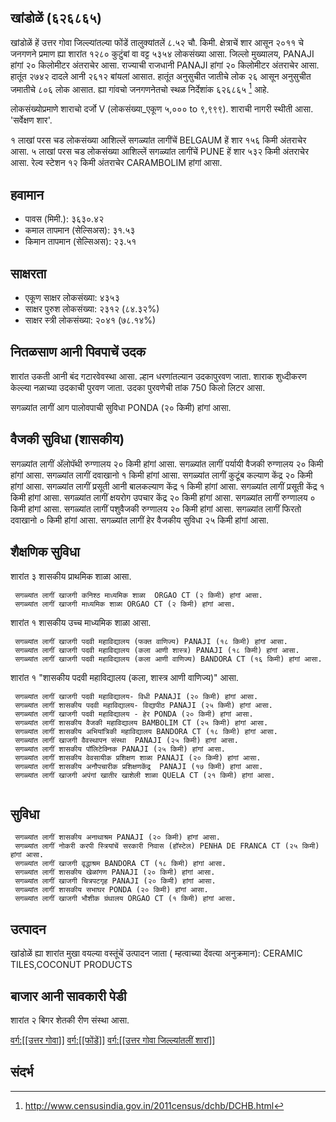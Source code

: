 {{माहितीचौकट भारतीय न्यायक्षेत्र
|प्रकार=शार
|जनगणना २०११_स्थलनिर्देशांक=626865
|स्थानीक_नांव=खांडोळें
|तालुका_नांव=फोंडें
|जिल्लो_नांव=उत्तर गोवा
|राज्य_नांव =गोवा
|विभाग=
|जिल्लो =[[उत्तर गोवा]]
|तालुका_नांवे =[[फोंडें]]
|लागींचें शार=[[BELGAUM]]
|अक्षांश=
|रेखांश=
|शोधक_स्थान =right
|क्षेत्रफळ_एकूण=8.52
|दर्या सपाटी पसून उंची=
|लोकसंख्या_एकूण=5354
|लोकसंख्या_वर्स=2011
|लोकसंख्या_घनत्व=628
|लोकसंख्या_पुरूश=2742
|लोकसंख्या_स्त्री=2612
|लिंग_गुणोत्तर=952
|अधिकृत_भाशा=[[कोंकणी, मराठी]]
}}

== खांडोळें (६२६८६५) ==

खांडोळें हें उत्तर गोवा जिल्ल्यांतल्या फोंडें तालुक्यांतलें ८.५२ चौ. किमी. क्षेत्राचें शार आसून २०११ चे जनगणने प्रमाण ह्या शारांत १२८० कुटुंबां वा वट्ट ५३५४ लोकसंख्या आसा. जिल्लो मुख्यालय, PANAJI हांगां २० किलोमीटर अंतराचेर आसा. राज्याची राजधानी PANAJI हांगां २० किलोमीटर अंतराचेर आसा.   हातूंत २७४२ दादले आनी २६१२ बांयलां आसात. हातूंत अनुसुचीत जातीचे लोक २६ आसून अनुसुचीत जमातीचे ८०६ लोक आसात. ह्या गांवचो जनगणनेतचो स्थळ निर्देशांक ६२६८६५  <ref>http://www.censusindia.gov.in/2011census/dchb/DCHB.html</ref> आहे.

लोकसंख्योप्रमाणे शाराचो दर्जो V (लोकसंख्या_एकूण ५,००० to ९,९९९).
शाराची नागरी स्थीती आसा. 'सर्वेक्षण शार'.

१  लाखां परस चड लोकसंख्या आशिल्लें सगळ्यांत लागींचें BELGAUM हें शार १५६ किमी अंतराचेर आसा. ५  लाखां परस चड लोकसंख्या आशिल्लें सगळ्यांत लागींचें PUNE हें शार ५३२ किमी अंतराचेर आसा. रेल्व स्टेशन १२ किमी अंतराचेर CARAMBOLIM हांगां आसा.


== हवामान ==  
* पावस (मिमी.): ३६३०.४२ 
* कमाल तापमान (सेल्सिअस): ३१.५३
* किमान तापमान (सेल्सिअस): २३.५१


== साक्षरता ==  
* एकूण साक्षर लोकसंख्या: ४३५३
* साक्षर पुरुश लोकसंख्या: २३१२ (८४.३२%)
* साक्षर स्त्री लोकसंख्या: २०४१ (७८.१४%)


== नितळसाण आनी पिवपाचें उदक ==  
शारांत उकती आनी बंद गटारवेवस्था आसा.
ल्हान धरणांतल्यान उदकापुरवण जाता. शाराक शुध्दीकरण केल्ल्या नळाच्या उदकाची पुरवण जाता. उदका पुरवणेची तांक 750 किलो लिटर आसा.

सगळ्यांत लागीं आग पालोवपाची सुविधा PONDA (२० किमी) हांगां आसा.


== वैजकी सुविधा (शासकीय) ==
सगळ्यांत लागीं अ‍ॅलोपॅथी रुग्णालय २० किमी हांगां आसा.
सगळ्यांत लागीं पर्यायी वैजकी रुग्णालय २० किमी हांगां आसा.
सगळ्यांत लागीं दवाखानो १ किमी हांगां आसा.
सगळ्यांत लागीं कुटूंब कल्याण केंद्र २० किमी हांगां आसा.
सगळ्यांत लागीं प्रसूती आनी बालकल्याण केंद्र १ किमी हांगां आसा.
सगळ्यांत लागीं प्रसूती केंद्र १ किमी हांगां आसा.
सगळ्यांत लागीं क्षयरोग उपचार केंद्र  २० किमी हांगां आसा.
सगळ्यांत लागीं रुग्णालय ० किमी हांगां आसा.
सगळ्यांत लागीं पशुवैजकी रुग्णालय  २० किमी हांगां आसा.
सगळ्यांत लागीं फिरतो दवाखानो ० किमी हांगां आसा.
सगळ्यांत लागीं हेर वैजकीय सुविधा २५ किमी हांगां आसा.






== शैक्षणिक सुविधा ==
शारांत ३ शासकीय प्राथमिक शाळा आसा.  
  सगळ्यांत लागीं खाजगी कनिश्ठ माध्यमिक शाळा  ORGAO CT (२ किमी) हांगां आसा.
  सगळ्यांत लागीं खाजगी माध्यमिक शाळा ORGAO CT (२ किमी) हांगां आसा.
﻿शारांत १ शासकीय उच्च माध्यमिक शाळा आसा.   
   
   
  सगळ्यांत लागीं खाजगी पदवी महाविद्यालय (फक्त वाणिज्य) PANAJI (१८ किमी) हांगां आसा.
  सगळ्यांत लागीं खाजगी पदवी महाविद्यालय (कला आणी शास्त्र) PANAJI (१८ किमी) हांगां आसा.
  सगळ्यांत लागीं खाजगी पदवी महाविद्यालय (कला आणी वाणिज्य) BANDORA CT (१६ किमी) हांगां आसा.
﻿शारांत १ "शासकीय पदवी महाविद्यालय (कला, शास्त्र आणी वाणिज्य)" आसा.   
  सगळ्यांत लागीं खाजगी पदवी महाविद्यालय- विधी PANAJI (२० किमी) हांगां आसा.
  सगळ्यांत लागीं शासकीय पदवी महाविद्यालय- विद्यापीठ PANAJI (२५ किमी) हांगां आसा.
  सगळ्यांत लागीं खाजगी पदवी महाविद्यालय - हेर PONDA (२० किमी) हांगां आसा.
  सगळ्यांत लागीं शासकीय वैजकी महाविद्यालय BAMBOLIM CT (२५ किमी) हांगां आसा.
  सगळ्यांत लागीं शासकीय अभियांत्रिकी महाविद्यालय BANDORA CT (१८ किमी) हांगां आसा.
  सगळ्यांत लागीं खाजगी वैवस्थापन संस्था  PANAJI (२५ किमी) हांगां आसा.
  सगळ्यांत लागीं शासकीय पॉलिटेक्निक PANAJI (२५ किमी) हांगां आसा.
  सगळ्यांत लागीं शासकीय वेवसायीक प्रशिक्षण शाळा PANAJI (२० किमी) हांगां आसा.
  सगळ्यांत लागीं शासकीय अनौपचारीक प्रशिक्षणकेंद्र  PANAJI (१७ किमी) हांगां आसा.
  सगळ्यांत लागीं खाजगी अपंगां खातीर खाशेली शाळा QUELA CT (२१ किमी) हांगां आसा.
   


== सुविधा ==
  सगळ्यांत लागीं शासकीय अनाथाश्रम PANAJI (२० किमी) हांगां आसा.
  सगळ्यांत लागीं नोकरी करपी स्त्रियांचें सरकारी निवास (हॉस्टेल) PENHA DE FRANCA CT (२५ किमी) हांगां आसा.
  सगळ्यांत लागीं खाजगी वृद्धाश्रम BANDORA CT (१८ किमी) हांगां आसा.
  सगळ्यांत लागीं शासकीय खेळांगण PANAJI (२० किमी) हांगां आसा.
  सगळ्यांत लागीं खाजगी चित्रपटगृह PANAJI (२० किमी) हांगां आसा.
  सगळ्यांत लागीं शासकीय सभाघर PONDA (२० किमी) हांगां आसा.
  सगळ्यांत लागीं खाजगी भौशीक ग्रंथालय ORGAO CT (१ किमी) हांगां आसा.


== उत्पादन ==
खांडोळें ह्या शारांत मुखा वयल्या वस्तूंचें उत्पादन जाता ( म्हत्वाच्या देंवत्या अनुक्रमान): CERAMIC TILES,COCONUT PRODUCTS


== बाजार आनी सावकारी पेडी  ==




शारांत २ बिगर शेतकी रीण संस्था आसा.



[[वर्ग:[[उत्तर गोवा]]]]
[[वर्ग:[[फोंडें]]]]
[[वर्ग:[[उत्तर गोवा जिल्ल्यांतलीं शारां]]]]


== संदर्भ ==
 


